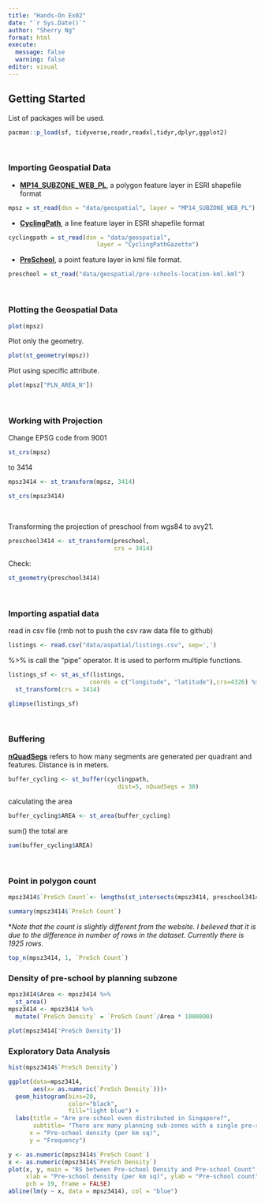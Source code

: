 ```yaml
---
title: "Hands-On Ex02"
date: "`r Sys.Date()`"
author: "Sherry Ng"
format: html
execute: 
  message: false
  warning: false
editor: visual
---
```


## Getting Started

List of packages will be used.

```r
pacman::p_load(sf, tidyverse,readr,readxl,tidyr,dplyr,ggplot2)
```

<br>

### Importing Geospatial Data

-   [**MP14_SUBZONE_WEB_PL**]{.underline}, a polygon feature layer in ESRI shapefile format

```r
mpsz = st_read(dsn = "data/geospatial", layer = "MP14_SUBZONE_WEB_PL")
```

-   [**CyclingPath**]{.underline}, a line feature layer in ESRI shapefile format

```r
cyclingpath = st_read(dsn = "data/geospatial", 
                         layer = "CyclingPathGazette")
```

-   [**PreSchool**]{.underline}, a point feature layer in kml file format.

```r
preschool = st_read("data/geospatial/pre-schools-location-kml.kml")
```

<br>

### Plotting the Geospatial Data 

```r
plot(mpsz)
```

Plot only the geometry.

```r
plot(st_geometry(mpsz))
```

Plot using specific attribute.

```r
plot(mpsz["PLN_AREA_N"])
```

<br>

### Working with Projection

Change EPSG code from 9001

```r
st_crs(mpsz)
```

to 3414

```r
mpsz3414 <- st_transform(mpsz, 3414)
```

```r
st_crs(mpsz3414)
```

<br>

Transforming the projection of preschool from wgs84 to svy21.

```r
preschool3414 <- st_transform(preschool, 
                              crs = 3414)
```

Check:

```r
st_geometry(preschool3414)
```

<br>

### Importing aspatial data

read in csv file (rmb not to push the csv raw data file to github)

```r
listings <- read.csv("data/aspatial/listings.csv", sep=',')
```

%\>% is call the "pipe" operator. It is used to perform multiple functions.

```r
listings_sf <- st_as_sf(listings, 
                       coords = c("longitude", "latitude"),crs=4326) %>%
  st_transform(crs = 3414)
```

```r
glimpse(listings_sf)
```

<br>

### Buffering 

[**nQuadSegs**]{.underline} refers to how many segments are generated per quadrant and features. Distance is in meters.

```r
buffer_cycling <- st_buffer(cyclingpath, 
                               dist=5, nQuadSegs = 30)
```

calculating the area

```r
buffer_cycling$AREA <- st_area(buffer_cycling)
```

sum() the total are

```r
sum(buffer_cycling$AREA)
```

<br>

### Point in polygon count

```r
mpsz3414$`PreSch Count`<- lengths(st_intersects(mpsz3414, preschool3414))
```

```r
summary(mpsz3414$`PreSch Count`)
```

\**Note that the count is slightly different from the website. I believed that it is due to the difference in number of rows in the dataset. Currently there is 1925 rows.*

```r
top_n(mpsz3414, 1, `PreSch Count`)
```

### Density of pre-school by planning subzone

```r
mpsz3414$Area <- mpsz3414 %>%
  st_area()
mpsz3414 <- mpsz3414 %>%
  mutate(`PreSch Density` = `PreSch Count`/Area * 1000000)
```

```r
plot(mpsz3414['PreSch Density'])
```

### Exploratory Data Analysis 

```r
hist(mpsz3414$`PreSch Density`)
```

```r
ggplot(data=mpsz3414, 
       aes(x= as.numeric(`PreSch Density`)))+
  geom_histogram(bins=20, 
                 color="black", 
                 fill="light blue") +
  labs(title = "Are pre-school even distributed in Singapore?",
       subtitle= "There are many planning sub-zones with a single pre-school, on the other hand, \nthere are two planning sub-zones with at least 20 pre-schools",
      x = "Pre-school density (per km sq)",
      y = "Frequency")
```

```r
y <- as.numeric(mpsz3414$`PreSch Count`)
x <- as.numeric(mpsz3414$`PreSch Density`)
plot(x, y, main = "RS between Pre-school Density and Pre-school Count",
     xlab = "Pre-school density (per km sq)", ylab = "Pre-school count",
     pch = 19, frame = FALSE)
abline(lm(y ~ x, data = mpsz3414), col = "blue")
```
